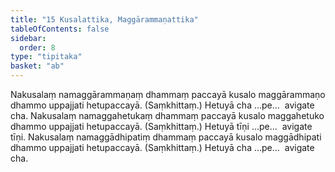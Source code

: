 ```yaml
---
title: "15 Kusalattika, Maggārammaṇattika"
tableOfContents: false
sidebar:
  order: 8
type: "tipitaka"
basket: "ab"
---
```



<DynamicBreadcrumb />

<Division number="19">

<Paragraph number="66">
Nakusalaṃ namaggārammaṇaṃ dhammaṃ paccayā kusalo maggārammaṇo dhammo uppajjati hetupaccayā. (Saṃkhittaṃ.) Hetuyā cha …pe…  avigate cha.
</Paragraph>

<Paragraph number="67">
Nakusalaṃ namaggahetukaṃ dhammaṃ paccayā kusalo maggahetuko dhammo uppajjati hetupaccayā. (Saṃkhittaṃ.) Hetuyā tīṇi …pe…  avigate tīṇi.
</Paragraph>

<Paragraph number="68">
Nakusalaṃ namaggādhipatiṃ dhammaṃ paccayā kusalo maggādhipati dhammo uppajjati hetupaccayā. (Saṃkhittaṃ.) Hetuyā cha …pe…  avigate cha.
</Paragraph>
</Division>